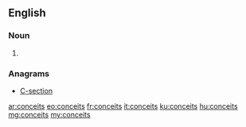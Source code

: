 ==English==

===Noun===
{{head|en}}

# {{plural of|conceit}}

===Anagrams===
* [[C-section#English|C-section]]

[[ar:conceits]]
[[eo:conceits]]
[[fr:conceits]]
[[it:conceits]]
[[ku:conceits]]
[[hu:conceits]]
[[mg:conceits]]
[[my:conceits]]